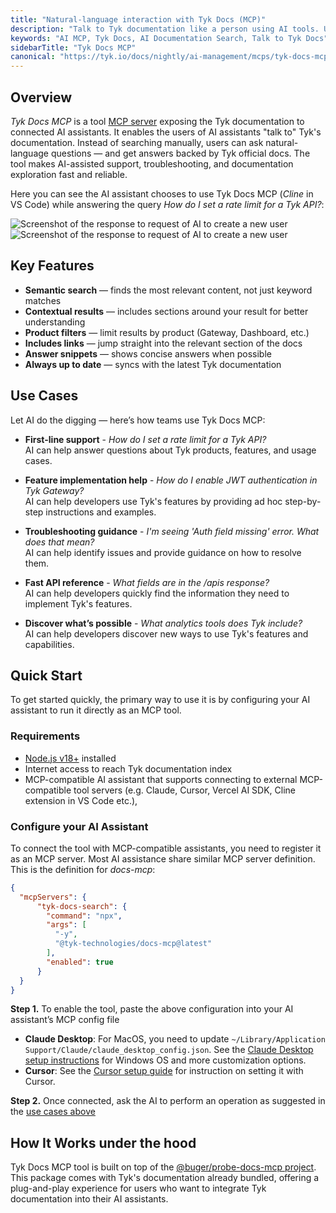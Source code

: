 ```yaml
---
title: "Natural-language interaction with Tyk Docs (MCP)"
description: "Talk to Tyk documentation like a person using AI tools. Use Docs MCP to enable AI assistants to search and retrieve information from Tyk documentation."
keywords: "AI MCP, Tyk Docs, AI Documentation Search, Talk to Tyk Docs"
sidebarTitle: "Tyk Docs MCP"
canonical: "https://tyk.io/docs/nightly/ai-management/mcps/tyk-docs-mcp"
---
```


## Overview

*Tyk Docs MCP* is a tool [MCP server](https://github.com/modelcontext/spec) exposing the Tyk documentation to connected AI assistants. It enables the users of AI assistants "talk to" Tyk's documentation. Instead of searching manually, users can ask natural-language questions — and get answers backed by Tyk official docs. The tool makes AI-assisted support, troubleshooting, and documentation exploration fast and reliable.


Here you can see the AI assistant chooses to use Tyk Docs MCP (*Cline* in VS Code) while answering the query *How do I set a rate limit for a Tyk API?*:

<img src="/img/ai-mcp/tyk-docs-mcp-q1-screenshot.png" alt="Screenshot of the response to request of AI to create a new user" />


<img src="/img/ai-mcp/tyk-docs-mcp-q2-screenshot.png" alt="Screenshot of the response to request of AI to create a new user" />


## Key Features

- **Semantic search** — finds the most relevant content, not just keyword matches
- **Contextual results** — includes sections around your result for better understanding
- **Product filters** — limit results by product (Gateway, Dashboard, etc.)
- **Includes links** — jump straight into the relevant section of the docs
- **Answer snippets** — shows concise answers when possible
- **Always up to date** — syncs with the latest Tyk documentation


## Use Cases
<a id="use-cases"></a>

Let AI do the digging — here’s how teams use Tyk Docs MCP:

- **First-line support** - *How do I set a rate limit for a Tyk API?*
  <br />AI can help answer questions about Tyk products, features, and usage cases.

- **Feature implementation help** - *How do I enable JWT authentication in Tyk Gateway?*
  <br />AI can help developers use Tyk's features by providing ad hoc step-by-step instructions and examples.

- **Troubleshooting guidance** - *I'm seeing 'Auth field missing' error. What does that mean?*
  <br />AI can help identify issues and provide guidance on how to resolve them.

- **Fast API reference** - *What fields are in the /apis response?*
  <br />AI can help developers quickly find the information they need to implement Tyk's features.

- **Discover what’s possible** - *What analytics tools does Tyk include?*
  <br />AI can help developers discover new ways to use Tyk's features and capabilities.
 

## Quick Start

To get started quickly, the primary way to use it is by configuring your AI assistant to run it directly as an MCP tool.

### Requirements
- [Node.js v18+](https://nodejs.org/en/download) installed
- Internet access to reach Tyk documentation index
- MCP-compatible AI assistant that supports connecting to external MCP-compatible tool servers (e.g. Claude, Cursor, Vercel AI SDK, Cline extension in VS Code etc.), 

### Configure your AI Assistant

To connect the tool with MCP-compatible assistants, you need to register it as an MCP server. Most AI assistance share similar MCP server definition. This is the definition for *docs-mcp*:

```json
{
  "mcpServers": {
      "tyk-docs-search": {
        "command": "npx",
        "args": [
          "-y",
          "@tyk-technologies/docs-mcp@latest"
        ],
        "enabled": true
      }
  }
}
```

**Step 1.** 
To enable the tool, paste the above configuration into your AI assistant’s MCP config file

- **Claude Desktop**: For MacOS, you need to update `~/Library/Application Support/Claude/claude_desktop_config.json`. See the [Claude Desktop setup instructions](https://github.com/TykTechnologies/api-to-mcp?tab=readme-ov-file#setting-up-in-claude-desktop) for Windows OS and more customization options.
- **Cursor**: See the [Cursor setup guide](https://github.com/TykTechnologies/api-to-mcp#cursor) for instruction on setting it with Cursor.

**Step 2.**
Once connected, ask the AI to perform an operation as suggested in the [use cases above](/nightly/#use-cases)


## How It Works under the hood

Tyk Docs MCP tool is built on top of the [@buger/probe-docs-mcp project](https://github.com/buger/docs-mcp). This package comes with Tyk's documentation already bundled, offering a plug-and-play experience for users who want to integrate Tyk documentation into their AI assistants.
